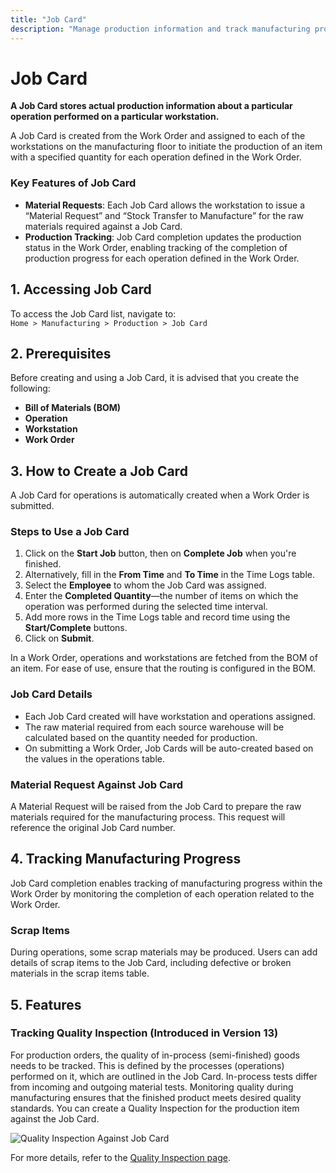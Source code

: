 ```yaml
---
title: "Job Card"
description: "Manage production information and track manufacturing processes with Job Cards in ERPZ."
---
```


# Job Card

**A Job Card stores actual production information about a particular operation performed on a particular workstation.**

A Job Card is created from the Work Order and assigned to each of the workstations on the manufacturing floor to initiate the production of an item with a specified quantity for each operation defined in the Work Order.

### Key Features of Job Card

- **Material Requests**: Each Job Card allows the workstation to issue a “Material Request” and “Stock Transfer to Manufacture” for the raw materials required against a Job Card.
- **Production Tracking**: Job Card completion updates the production status in the Work Order, enabling tracking of the completion of production progress for each operation defined in the Work Order.

## 1. Accessing Job Card

To access the Job Card list, navigate to:  
`Home > Manufacturing > Production > Job Card`

## 2. Prerequisites

Before creating and using a Job Card, it is advised that you create the following:

- **Bill of Materials (BOM)**
- **Operation**
- **Workstation**
- **Work Order**

## 3. How to Create a Job Card

A Job Card for operations is automatically created when a Work Order is submitted.

### Steps to Use a Job Card

1. Click on the **Start Job** button, then on **Complete Job** when you're finished.
2. Alternatively, fill in the **From Time** and **To Time** in the Time Logs table.
3. Select the **Employee** to whom the Job Card was assigned.
4. Enter the **Completed Quantity**—the number of items on which the operation was performed during the selected time interval.
5. Add more rows in the Time Logs table and record time using the **Start/Complete** buttons.
6. Click on **Submit**.

In a Work Order, operations and workstations are fetched from the BOM of an item. For ease of use, ensure that the routing is configured in the BOM.

### Job Card Details

- Each Job Card created will have workstation and operations assigned.
- The raw material required from each source warehouse will be calculated based on the quantity needed for production.
- On submitting a Work Order, Job Cards will be auto-created based on the values in the operations table.

### Material Request Against Job Card

A Material Request will be raised from the Job Card to prepare the raw materials required for the manufacturing process. This request will reference the original Job Card number.

## 4. Tracking Manufacturing Progress

Job Card completion enables tracking of manufacturing progress within the Work Order by monitoring the completion of each operation related to the Work Order.

### Scrap Items

During operations, some scrap materials may be produced. Users can add details of scrap items to the Job Card, including defective or broken materials in the scrap items table.

## 5. Features

### Tracking Quality Inspection (Introduced in Version 13)

For production orders, the quality of in-process (semi-finished) goods needs to be tracked. This is defined by the processes (operations) performed on it, which are outlined in the Job Card. In-process tests differ from incoming and outgoing material tests. Monitoring quality during manufacturing ensures that the finished product meets desired quality standards. You can create a Quality Inspection for the production item against the Job Card.

![Quality Inspection Against Job Card]()

For more details, refer to the [Quality Inspection page]().

